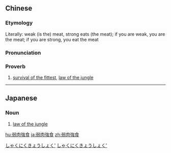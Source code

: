 {{also|弱肉强食}}
==Chinese==
{{zh-forms|s=弱肉强食}}

===Etymology===
Literally: weak (is the) meat, strong eats (the meat); if you are weak, you are the meat; if you are strong, you eat the meat

===Pronunciation===
{{zh-pron
|m=ruòròuqiángshí
|c=joek6 juk6 koeng4 sik6
|cat=prov
}}

===Proverb===
{{zh-proverb}}

# [[survival of the fittest]], [[law of the jungle]]

----

==Japanese==
{{ja-kanjitab|じゃく|にく|きょう|しょく|yomi=on}}

===Noun===
{{ja-noun|じゃくにく きょうしょく}}

# [[law of the jungle]]

[[Category:Yojijukugo|しゃくにくきょうしょく']]
[[Category:Japanese proverbs|しゃくにくきょうしょく']]

[[hu:弱肉強食]]
[[ja:弱肉強食]]
[[zh:弱肉強食]]